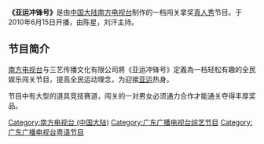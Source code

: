 {{unreferenced|time=2010-08-12T02:45:40+00:00}}

{{電視節目信息框
| 名稱       = 亚运冲锋号
| 類型       = 娱乐闯关[[真人秀|真人秀]]
| 主持       = [[陈星_(主持人)|陈星]],刘汗,丁丁,容伟斌
| 國家       = {{PRC}}
| 語言       = [[普通话|普通话]]、[[粤语|粤语]]
| 每集長     = 约1小时
| 頻道       = [[南方电视台_(中国大陆)|南方电视台]]  
| 視頻制式   = 
| 音頻制式   = [[立體聲|立體聲]]
| 首播國家   ={{PRC}}
| 開始       = 2010年6月15日
| 結束       = 2010年尾
| 早于       = [[为爱向前冲|为爱向前冲]]
| tv_com_id  =
}}
'''《亚运冲锋号》'''是由[[中国大陆|中国大陆]][[南方电视台_(中国大陆)|南方电视台]]制作的一档闯关拿奖[[真人秀|真人秀]]节目。于2010年6月15日开播，由陈星，刘汗主持。

==节目简介==
[[南方电视台_(中国大陆)|南方电视台]]与三艺传播文化有限公司將《亚运冲锋号》定義為一档轻松有趣的全民娱乐闯关节目，提高全民运动理念，为迎接[[广州亚运|亚运]]热身。

节目中有大型的道具竞技赛道，闯关的一对男女必须通力合作才能通关夺得丰厚奖品。

[[Category:南方电视台_(中国大陆)|Category:南方电视台 (中国大陆)]]
[[Category:广东广播电视台综艺节目|Category:广东广播电视台综艺节目]]
[[Category:广东广播电视台粤语节目|Category:广东广播电视台粤语节目]]